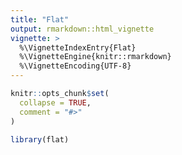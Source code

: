 ```yaml
---
title: "Flat"
output: rmarkdown::html_vignette
vignette: >
  %\VignetteIndexEntry{Flat}
  %\VignetteEngine{knitr::rmarkdown}
  %\VignetteEncoding{UTF-8}
---
```


```r
knitr::opts_chunk$set(
  collapse = TRUE,
  comment = "#>"
)
```

```r
library(flat)
```
